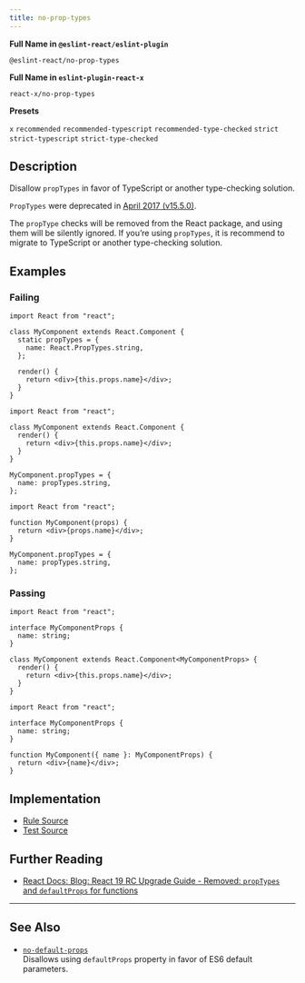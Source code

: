 ```yaml
---
title: no-prop-types
---
```


**Full Name in `@eslint-react/eslint-plugin`**

```plain copy
@eslint-react/no-prop-types
```

**Full Name in `eslint-plugin-react-x`**

```plain copy
react-x/no-prop-types
```

**Presets**

`x`
`recommended`
`recommended-typescript`
`recommended-type-checked`
`strict`
`strict-typescript`
`strict-type-checked`

## Description

Disallow `propTypes` in favor of TypeScript or another type-checking solution.

`PropTypes` were deprecated in [April 2017 (v15.5.0)](https://legacy.reactjs.org/blog/2017/04/07/react-v15.5.0.html#new-deprecation-warnings).

The `propType` checks will be removed from the React package, and using them will be silently ignored. If you’re using `propTypes`, it is recommend to migrate to TypeScript or another type-checking solution.

## Examples

### Failing

```tsx
import React from "react";

class MyComponent extends React.Component {
  static propTypes = {
    name: React.PropTypes.string,
  };

  render() {
    return <div>{this.props.name}</div>;
  }
}
```

```tsx
import React from "react";

class MyComponent extends React.Component {
  render() {
    return <div>{this.props.name}</div>;
  }
}

MyComponent.propTypes = {
  name: propTypes.string,
};
```

```tsx
import React from "react";

function MyComponent(props) {
  return <div>{props.name}</div>;
}

MyComponent.propTypes = {
  name: propTypes.string,
};
```

### Passing

```tsx
import React from "react";

interface MyComponentProps {
  name: string;
}

class MyComponent extends React.Component<MyComponentProps> {
  render() {
    return <div>{this.props.name}</div>;
  }
}
```

```tsx
import React from "react";

interface MyComponentProps {
  name: string;
}

function MyComponent({ name }: MyComponentProps) {
  return <div>{name}</div>;
}
```

## Implementation

- [Rule Source](https://github.com/Rel1cx/eslint-react/tree/main/packages/plugins/eslint-plugin-react-x/src/rules/no-prop-types.ts)
- [Test Source](https://github.com/Rel1cx/eslint-react/tree/main/packages/plugins/eslint-plugin-react-x/src/rules/no-prop-types.spec.ts)

## Further Reading

- [React Docs: Blog: React 19 RC Upgrade Guide - Removed: `propTypes` and `defaultProps` for functions](https://react.dev/blog/2024/04/25/react-19-upgrade-guide#removed-proptypes-and-defaultprops)

---

## See Also

- [`no-default-props`](./no-default-props)\
  Disallows using `defaultProps` property in favor of ES6 default parameters.

